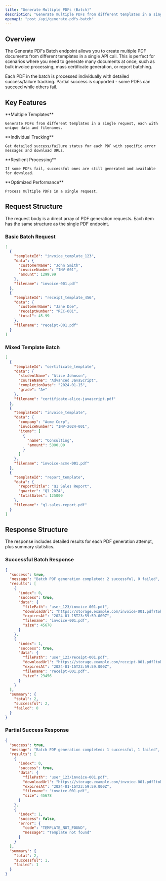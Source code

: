 ```yaml
---
title: "Generate Multiple PDFs (Batch)"
description: "Generate multiple PDFs from different templates in a single API call with detailed result tracking"
openapi: "post /api/generate-pdfs-batch"
---
```


## Overview

The Generate PDFs Batch endpoint allows you to create multiple PDF documents from different templates in a single API call. This is perfect for scenarios where you need to generate many documents at once, such as bulk invoice processing, mass certificate generation, or report batching.

<Info>
Each PDF in the batch is processed individually with detailed success/failure tracking. Partial success is supported - some PDFs can succeed while others fail.
</Info>

## Key Features

<CardGroup cols={2}>
  <Card title="Bulk Processing" icon="layer-group">
    **Multiple Templates**
    
    Generate PDFs from different templates in a single request, each with unique data and filenames.
  </Card>
  
  <Card title="Detailed Results" icon="list-check">
    **Individual Tracking**
    
    Get detailed success/failure status for each PDF with specific error messages and download URLs.
  </Card>
  
  <Card title="Partial Success" icon="shield-check">
    **Resilient Processing**
    
    If some PDFs fail, successful ones are still generated and available for download.
  </Card>
  
  <Card title="Efficiency" icon="bolt">
    **Optimized Performance**
    
    Process multiple PDFs in a single request.
  </Card>
</CardGroup>

## Request Structure

The request body is a direct array of PDF generation requests. Each item has the same structure as the single PDF endpoint.

### Basic Batch Request

<CodeGroup>

```json Simple Batch
[
  {
    "templateId": "invoice_template_123",
    "data": {
      "customerName": "John Smith",
      "invoiceNumber": "INV-001",
      "amount": 1299.99
    },
    "filename": "invoice-001.pdf"
  },
  {
    "templateId": "receipt_template_456", 
    "data": {
      "customerName": "Jane Doe",
      "receiptNumber": "REC-001",
      "total": 45.99
    },
    "filename": "receipt-001.pdf"
  }
]
```

</CodeGroup>

### Mixed Template Batch

<CodeGroup>

```json Different Templates
[
  {
    "templateId": "certificate_template",
    "data": {
      "studentName": "Alice Johnson",
      "courseName": "Advanced JavaScript",
      "completionDate": "2024-01-15",
      "grade": "A+"
    },
    "filename": "certificate-alice-javascript.pdf"
  },
  {
    "templateId": "invoice_template",
    "data": {
      "company": "Acme Corp",
      "invoiceNumber": "INV-2024-001",
      "items": [
        {
          "name": "Consulting",
          "amount": 5000.00
        }
      ]
    },
    "filename": "invoice-acme-001.pdf"
  },
  {
    "templateId": "report_template",
    "data": {
      "reportTitle": "Q1 Sales Report",
      "quarter": "Q1 2024",
      "totalSales": 125000
    },
    "filename": "q1-sales-report.pdf"
  }
]
```

</CodeGroup>

## Response Structure

The response includes detailed results for each PDF generation attempt, plus summary statistics.

### Successful Batch Response

<CodeGroup>

```json Full Success
{
  "success": true,
  "message": "Batch PDF generation completed: 2 successful, 0 failed",
  "results": [
    {
      "index": 0,
      "success": true,
      "data": {
        "filePath": "user_123/invoice-001.pdf",
        "downloadUrl": "https://storage.example.com/invoice-001.pdf?token=xyz",
        "expiresAt": "2024-01-15T23:59:59.000Z",
        "filename": "invoice-001.pdf",
        "size": 45678
      }
    },
    {
      "index": 1,
      "success": true,
      "data": {
        "filePath": "user_123/receipt-001.pdf", 
        "downloadUrl": "https://storage.example.com/receipt-001.pdf?token=abc",
        "expiresAt": "2024-01-15T23:59:59.000Z",
        "filename": "receipt-001.pdf",
        "size": 23456
      }
    }
  ],
  "summary": {
    "total": 2,
    "successful": 2,
    "failed": 0
  }
}
```

</CodeGroup>

### Partial Success Response

<CodeGroup>

```json Partial Success
{
  "success": true,
  "message": "Batch PDF generation completed: 1 successful, 1 failed",
  "results": [
    {
      "index": 0,
      "success": true,
      "data": {
        "filePath": "user_123/invoice-001.pdf",
        "downloadUrl": "https://storage.example.com/invoice-001.pdf?token=xyz",
        "expiresAt": "2024-01-15T23:59:59.000Z",
        "filename": "invoice-001.pdf",
        "size": 45678
      }
    },
    {
      "index": 1,
      "success": false,
      "error": {
        "code": "TEMPLATE_NOT_FOUND",
        "message": "Template not found"
      }
    }
  ],
  "summary": {
    "total": 2,
    "successful": 1,
    "failed": 1
  }
}
```

</CodeGroup>

